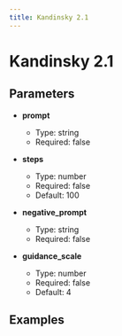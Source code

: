 ```yaml
---
title: Kandinsky 2.1
---
```


# Kandinsky 2.1

## Parameters


- **prompt**
  - Type: string
  - Required: false

- **steps**
  - Type: number
  - Required: false
  - Default: 100

- **negative_prompt**
  - Type: string
  - Required: false

- **guidance_scale**
  - Type: number
  - Required: false
  - Default: 4

## Examples

